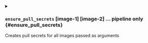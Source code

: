 

<details className="config-field -function" data-expandable="true">
<summary>

### `ensure_pull_secrets` <span className="config-field-type">[image-1] [image-2] ...</span> <span className="config-field-enum"></span> <span className="config-field-default -return"></span> <span className="config-field-required" data-required="true">pipeline only</span>  {#ensure_pull_secrets}

Creates pull secrets for all images passed as arguments

</summary>

<PartialSet />
<PartialSetstring />
<PartialFrom />
<PartialFromfile />
<PartialAll />
<PartialExample />

</details>
